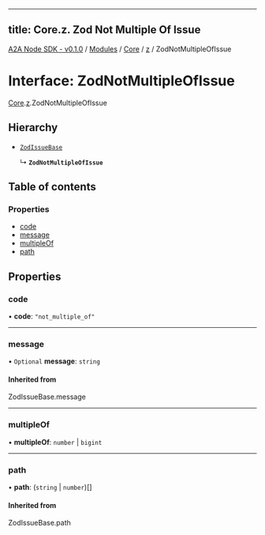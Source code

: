 
---
title: Core.z. Zod Not Multiple Of Issue
---

[A2A Node SDK - v0.1.0](/api-reference/README) / [Modules](/api-reference/modules) / [Core](/api-reference/modules/Core) / [z](/api-reference/modules/Core.z) / ZodNotMultipleOfIssue

# Interface: ZodNotMultipleOfIssue

[Core](/api-reference/modules/Core).[z](/api-reference/modules/Core.z).ZodNotMultipleOfIssue

## Hierarchy

- [`ZodIssueBase`](../modules/Core.z.md#zodissuebase)

  ↳ **`ZodNotMultipleOfIssue`**

## Table of contents

### Properties

- [code](Core.z.ZodNotMultipleOfIssue.md#code)
- [message](Core.z.ZodNotMultipleOfIssue.md#message)
- [multipleOf](Core.z.ZodNotMultipleOfIssue.md#multipleof)
- [path](Core.z.ZodNotMultipleOfIssue.md#path)

## Properties

### code

• **code**: ``"not_multiple_of"``

___

### message

• `Optional` **message**: `string`

#### Inherited from

ZodIssueBase.message

___

### multipleOf

• **multipleOf**: `number` \| `bigint`

___

### path

• **path**: (`string` \| `number`)[]

#### Inherited from

ZodIssueBase.path
